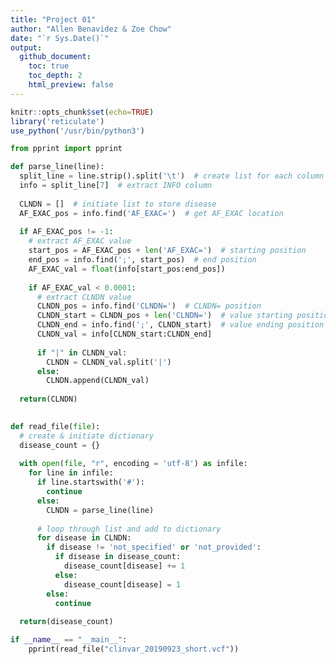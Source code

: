 ```yaml
---
title: "Project 01"
author: "Allen Benavidez & Zoe Chow"
date: "`r Sys.Date()`"
output:
  github_document:
    toc: true
    toc_depth: 2
    html_preview: false
--- 
```


```r
knitr::opts_chunk$set(echo=TRUE)
library('reticulate')
use_python('/usr/bin/python3')
```


```python
from pprint import pprint

def parse_line(line):
  split_line = line.strip().split('\t')  # create list for each column
  info = split_line[7]  # extract INFO column 
  
  CLNDN = []  # initiate list to store disease
  AF_EXAC_pos = info.find('AF_EXAC=')  # get AF_EXAC location
  
  if AF_EXAC_pos != -1:
    # extract AF_EXAC value
    start_pos = AF_EXAC_pos + len('AF_EXAC=')  # starting position
    end_pos = info.find(';', start_pos)  # end position 
    AF_EXAC_val = float(info[start_pos:end_pos])
    
    if AF_EXAC_val < 0.0001:
      # extract CLNDN value
      CLNDN_pos = info.find('CLNDN=')  # CLNDN= position
      CLNDN_start = CLNDN_pos + len('CLNDN=')  # value starting position
      CLNDN_end = info.find(';', CLNDN_start)  # value ending position
      CLNDN_val = info[CLNDN_start:CLNDN_end]
      
      if "|" in CLNDN_val:
        CLNDN = CLNDN_val.split('|') 
      else:
        CLNDN.append(CLNDN_val)
        
  return(CLNDN)
      
```

```python
def read_file(file):
  # create & initiate dictionary 
  disease_count = {}
  
  with open(file, "r", encoding = 'utf-8') as infile:
    for line in infile:
      if line.startswith('#'):
        continue
      else:
        CLNDN = parse_line(line)
      
      # loop through list and add to dictionary
      for disease in CLNDN:
        if disease != 'not_specified' or 'not_provided':
          if disease in disease_count:
            disease_count[disease] += 1
          else:
            disease_count[disease] = 1
        else:
          continue
        
  return(disease_count)

if __name__ == "__main__":
    pprint(read_file("clinvar_20190923_short.vcf"))

```


